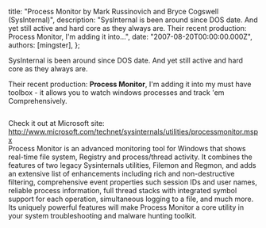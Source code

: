 
  title: "Process Monitor by Mark Russinovich and Bryce Cogswell (SysInternal)",
  description: "SysInternal is been around since DOS date. And yet still active and hard core as they always are. Their recent production: Process Monitor, I'm adding it into...",
  date: "2007-08-20T00:00:00.000Z",
  authors: [mingster],
};

<p>SysInternal is been around since DOS date. And yet still active and hard core as they always are.</p>
<p>Their recent production: <strong>Process Monitor</strong>, I'm adding it into my must have toolbox - it allows you to watch windows processes and track 'em Comprehensively.</p>
<p><a href="http://mingster.files.wordpress.com/2007/08/procmon-main.gif"><img style="display:block;cursor:hand;text-align:center;margin:0 auto 10px;" alt="" src="/img/procmon-main1.gif" border="0" /></a>
<div>Check it out at Microsoft site: <a href="http://www.microsoft.com/technet/sysinternals/utilities/processmonitor.mspx">http://www.microsoft.com/technet/sysinternals/utilities/processmonitor.mspx</a></div>
<div></div>
<div></div>
<div>Process Monitor is an advanced monitoring tool for Windows that shows real-time file system, Registry and process/thread activity. It combines the features of two legacy Sysinternals utilities, Filemon and Regmon, and adds an extensive list of enhancements including rich and non-destructive filtering, comprehensive event properties such session IDs and user names, reliable process information, full thread stacks with integrated symbol support for each operation, simultaneous logging to a file, and much more. Its uniquely powerful features will make Process Monitor a core utility in your system troubleshooting and malware hunting toolkit.</div>
